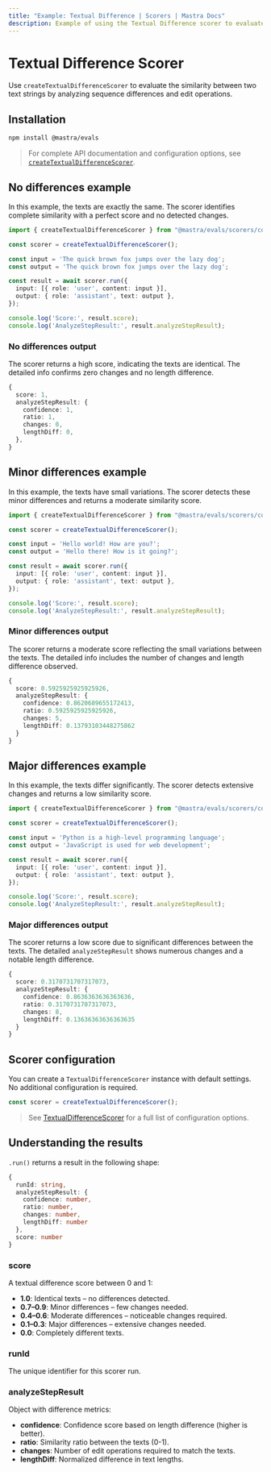 ```yaml
---
title: "Example: Textual Difference | Scorers | Mastra Docs"
description: Example of using the Textual Difference scorer to evaluate similarity between text strings by analyzing sequence differences and changes.
---
```



# Textual Difference Scorer

Use `createTextualDifferenceScorer` to evaluate the similarity between two text strings by analyzing sequence differences and edit operations.

## Installation

```bash copy
npm install @mastra/evals
```

> For complete API documentation and configuration options, see [`createTextualDifferenceScorer`](/reference/scorers/textual-difference).

## No differences example

In this example, the texts are exactly the same. The scorer identifies complete similarity with a perfect score and no detected changes.

```typescript filename="src/example-no-differences.ts" showLineNumbers copy
import { createTextualDifferenceScorer } from "@mastra/evals/scorers/code";

const scorer = createTextualDifferenceScorer();

const input = 'The quick brown fox jumps over the lazy dog';
const output = 'The quick brown fox jumps over the lazy dog';

const result = await scorer.run({
  input: [{ role: 'user', content: input }],
  output: { role: 'assistant', text: output },
});

console.log('Score:', result.score);
console.log('AnalyzeStepResult:', result.analyzeStepResult);
```

### No differences output

The scorer returns a high score, indicating the texts are identical. The detailed info confirms zero changes and no length difference.

```typescript
{
  score: 1,
  analyzeStepResult: {
    confidence: 1,
    ratio: 1,
    changes: 0,
    lengthDiff: 0,
  },
}
```

## Minor differences example

In this example, the texts have small variations. The scorer detects these minor differences and returns a moderate similarity score.

```typescript filename="src/example-minor-differences.ts" showLineNumbers copy
import { createTextualDifferenceScorer } from "@mastra/evals/scorers/code";

const scorer = createTextualDifferenceScorer();

const input = 'Hello world! How are you?';
const output = 'Hello there! How is it going?';

const result = await scorer.run({
  input: [{ role: 'user', content: input }],
  output: { role: 'assistant', text: output },
});

console.log('Score:', result.score);
console.log('AnalyzeStepResult:', result.analyzeStepResult);
```

### Minor differences output

The scorer returns a moderate score reflecting the small variations between the texts. The detailed info includes the number of changes and length difference observed.

```typescript
{
  score: 0.5925925925925926,
  analyzeStepResult: {
    confidence: 0.8620689655172413,
    ratio: 0.5925925925925926,
    changes: 5,
    lengthDiff: 0.13793103448275862
  }
}
```

## Major differences example

In this example, the texts differ significantly. The scorer detects extensive changes and returns a low similarity score.

```typescript filename="src/example-major-differences.ts" showLineNumbers copy
import { createTextualDifferenceScorer } from "@mastra/evals/scorers/code";

const scorer = createTextualDifferenceScorer();

const input = 'Python is a high-level programming language';
const output = 'JavaScript is used for web development';

const result = await scorer.run({
  input: [{ role: 'user', content: input }],
  output: { role: 'assistant', text: output },
});

console.log('Score:', result.score);
console.log('AnalyzeStepResult:', result.analyzeStepResult);
```

### Major differences output

The scorer returns a low score due to significant differences between the texts. The detailed `analyzeStepResult` shows numerous changes and a notable length difference.

```typescript
{
  score: 0.3170731707317073,
  analyzeStepResult: {
    confidence: 0.8636363636363636,
    ratio: 0.3170731707317073,
    changes: 8,
    lengthDiff: 0.13636363636363635
  }
}
```

## Scorer configuration

You can create a `TextualDifferenceScorer` instance with default settings. No additional configuration is required.

```typescript
const scorer = createTextualDifferenceScorer();
```

> See [TextualDifferenceScorer](/reference/scorers/textual-difference.mdx) for a full list of configuration options.

## Understanding the results

`.run()` returns a result in the following shape:

```typescript
{
  runId: string,
  analyzeStepResult: {
    confidence: number,
    ratio: number,
    changes: number,
    lengthDiff: number
  },
  score: number
}
```

### score
A textual difference score between 0 and 1:

- **1.0**: Identical texts – no differences detected.
- **0.7–0.9**: Minor differences – few changes needed.
- **0.4–0.6**: Moderate differences – noticeable changes required.
- **0.1–0.3**: Major differences – extensive changes needed.
- **0.0**: Completely different texts.

### runId
The unique identifier for this scorer run.

### analyzeStepResult
Object with difference metrics:
- **confidence**: Confidence score based on length difference (higher is better).
- **ratio**: Similarity ratio between the texts (0-1).
- **changes**: Number of edit operations required to match the texts.
- **lengthDiff**: Normalized difference in text lengths.

<GithubLink
  marginTop='mt-16'
  link="https://github.com/mastra-ai/mastra/blob/main/examples/basics/scorers/textual-difference"
/>
